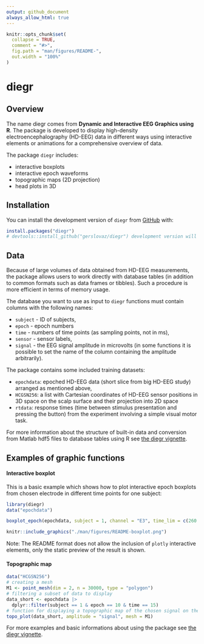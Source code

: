 ```yaml
---
output: github_document
always_allow_html: true
---
```


<!-- README.md is generated from README.Rmd. Please edit that file -->

```r
knitr::opts_chunk$set(
  collapse = TRUE,
  comment = "#>",
  fig.path = "man/figures/README-",
  out.width = "100%"
)
```

# diegr

<!-- badges: start -->

<!-- badges: end -->

## Overview

The name diegr comes from **Dynamic and Interactive EEG Graphics using R**. The package is developed to display high-density electroencephalography (HD-EEG) data in different ways using interactive elements or animations for a comprehensive overview of data.

The package `diegr` includes:

-   interactive boxplots
-   interactive epoch waveforms
-   topographic maps (2D projection)
-   head plots in 3D

## Installation

You can install the development version of `diegr` from [GitHub](https://github.com/) with:

``` r
install.packages("diegr")
# devtools::install_github("gerslovaz/diegr") development version will be available later
```

## Data

Because of large volumes of data obtained from HD-EEG measurements, the package allows users to work directly with database tables (in addition to common formats such as data frames or tibbles). Such a procedure is more efficient in terms of memory usage.

The database you want to use as input to `diegr` functions must contain columns with the following names:

-   `subject` - ID of subjects,
-   `epoch` - epoch numbers
-   `time` - numbers of time points (as sampling points, not in ms),
-   `sensor` - sensor labels,
-   `signal` - the EEG signal amplitude in microvolts (in some functions it is possible to set the name of the column containing the amplitude arbitrarily).

The package contains some included training datasets:

-   `epochdata`: epoched HD-EEG data (short slice from big HD-EEG study) arranged as mentioned above,
-   `HCGSN256`: a list with Cartesian coordinates of HD-EEG sensor positions in 3D space on the scalp surface and their projection into 2D space
-   `rtdata`: response times (time between stimulus presentation and pressing the button) from the experiment involving a simple visual motor task.

For more information about the structure of built-in data and conversion from Matlab hdf5 files to database tables using R see [the diegr vignette](doc/diegr.html).

## Examples of graphic functions

#### Interactive boxplot

This is a basic example which shows how to plot interactive epoch boxplots from chosen electrode in different time points for one subject:

```r
library(diegr)
data("epochdata")
```

```r
boxplot_epoch(epochdata, subject = 1, channel = "E3", time_lim = c(260:270))
```

```r
knitr::include_graphics("./man/figures/README-boxplot.png")
```

Note: The README format does not allow the inclusion of `plotly` interactive elements, only the static preview of the result is shown.

#### Topographic map

```r
data("HCGSN256")
# creating a mesh
M1 <- point_mesh(dim = 2, n = 30000, type = "polygon")
# filtering a subset of data to display 
data_short <- epochdata |>
  dplyr::filter(subject == 1 & epoch == 10 & time == 15) 
# function for displaying a topographic map of the chosen signal on the created mesh M1
topo_plot(data_short, amplitude = "signal", mesh = M1)
```

For more examples and basic informations about using the package see [the diegr vignette](doc/diegr.html).

<!-- You'll still need to render `README.Rmd` regularly, to keep `README.md` up-to-date. `devtools::build_readme()` is handy for this. -->

<!-- You can also embed plots, for example: -->

<!-- ```{r pressure, echo = FALSE} -->

<!-- plot(pressure) -->

<!-- ``` -->

<!-- In that case, don't forget to commit and push the resulting figure files, so they display on GitHub and CRAN. -->

